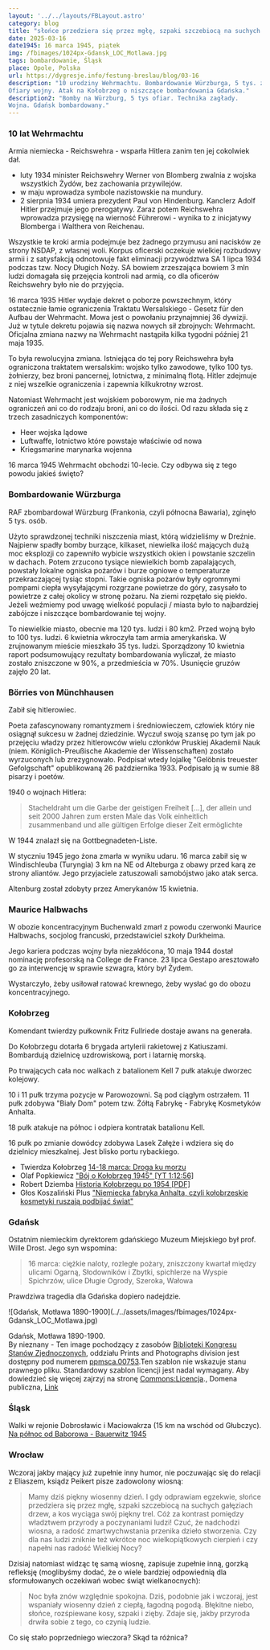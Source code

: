 ```yaml
---
layout: '../../layouts/FBLayout.astro'
category: blog
title: "słońce przedziera się przez mgłę, szpaki szczebiocą na suchych gałęziach drzew"
date: 2025-03-16
date1945: 16 marca 1945, piątek
img: /fbimages/1024px-Gdansk_LOC_Motlawa.jpg
tags: bombardowanie, Śląsk
place: Opole, Polska
url: https://dygresje.info/festung-breslau/blog/03-16
description: "10 urodziny Wehrmachtu. Bombardowanie Würzburga, 5 tys. zabitych. Metodyka niszczenia miast.
Ofiary wojny. Atak na Kołobrzeg o niszczące bombardowania Gdańska."
description2: "Bomby na Würzburg, 5 tys ofiar. Technika zagłady.
Wojna. Gdańsk bombardowany."
---
```



### 10 lat Wehrmachtu

Armia niemiecka - Reichswehra - wsparła Hitlera zanim ten jej cokolwiek dał.

- luty 1934 minister Reichswehry Werner von Blomberg zwalnia z wojska wszystkich Żydów, bez zachowania przywilejów.
- w maju wprowadza symbole nazistowskie na mundury.
- 2 sierpnia 1934 umiera prezydent Paul von Hindenburg. Kanclerz Adolf Hitler przejmuje jego prerogatywy. Zaraz potem Reichswehra wprowadza przysięgę na wierność Führerowi - wynika to z inicjatywy Blomberga i Walthera von Reichenau.

Wszystkie te kroki armia podejmuje bez żadnego przymusu ani nacisków ze strony NSDAP, z własnej woli. Korpus oficerski oczekuje wielkiej rozbudowy armii i z satysfakcją odnotowuje fakt eliminacji przywództwa SA 1 lipca 1934 podczas tzw. Nocy Długich Noży. SA bowiem zrzeszająca bowiem 3 mln ludzi domagała się przejęcia kontroli nad armią, co dla oficerów Reichswehry było nie do przyjęcia.

16 marca 1935 Hitler wydaje dekret o poborze powszechnym, który ostatecznie łamie ograniczenia Traktatu Wersalskiego - Gesetz für den Aufbau der Wehrmacht. Mowa jest o powołaniu przynajmniej 36 dywizji. Już w tytule dekretu pojawia się nazwa nowych sił zbrojnych: Wehrmacht. Oficjalna zmiana nazwy na Wehrmacht nastąpiła kilka tygodni później 21 maja 1935.

To była rewolucyjna zmiana. Istniejąca do tej pory Reichswehra była ograniczona traktatem wersalskim: wojsko tylko zawodowe, tylko 100 tys. żołnierzy, bez broni pancernej, lotnictwa, z minimalną flotą. Hitler zdejmuje z niej wszelkie ograniczenia i zapewnia kilkukrotny wzrost.

Natomiast Wehrmacht jest wojskiem poborowym, nie ma żadnych ograniczeń ani co do rodzaju broni, ani co do ilości. Od razu składa się z trzech zasadniczych komponentów:

- Heer wojska lądowe
- Luftwaffe, lotnictwo które powstaje właściwie od nowa
- Kriegsmarine marynarka wojenna

16 marca 1945 Wehrmacht obchodzi 10-lecie. Czy odbywa się z tego powodu jakieś święto?

<SeeAlso txt="Armia niemiecka 1918-45" url="/festung-breslau/article/armia-niemiecka" />

### Bombardowanie Würzburga

RAF zbombardował Würzburg (Frankonia, czyli północna Bawaria), zginęło 5 tys. osób.

Użyto sprawdzonej techniki niszczenia miast, którą widzieliśmy w Dreźnie. Najpierw spadły bomby burzące, kilkaset, niewielka ilość mających dużą moc eksplozji co zapewniło wybicie wszystkich okien i powstanie szczelin w dachach. Potem zrzucono tysiące niewielkich bomb zapalających, powstały lokalne ogniska pożarów i burze ogniowe o temperaturze przekraczającej tysiąc stopni. Takie ogniska pożarów były ogromnymi pompami ciepła wysyłającymi rozgrzane powietrze do góry, zasysało to powietrze z całej okolicy w stronę pożaru. Na ziemi rozpętało się piekło. Jeżeli weźmiemy pod uwagę wielkość populacji / miasta było to najbardziej zabójcze i niszczące bombardowanie tej wojny.

<SeeAlso txt="Drezno bombardowanie 13-15 lutego 1945" url="/festung-breslau/article/drezno-bombardowanie" />

To niewielkie miasto, obecnie ma 120 tys. ludzi i 80 km2. Przed wojną było to 100 tys. ludzi. 6 kwietnia wkroczyła tam armia amerykańska. W zrujnowanym mieście mieszkało 35 tys. ludzi. Sporządzony 10 kwietnia raport podsumowujący rezultaty bombardowania wyliczał, że miasto zostało zniszczone w 90%, a przedmieścia w 70%. Usunięcie gruzów zajęło 20 lat.

### Börries von Münchhausen

Zabił się hitlerowiec.

Poeta zafascynowany romantyzmem i średniowieczem, człowiek który nie osiągnął sukcesu w żadnej dziedzinie. Wyczuł swoją szansę po tym jak po przejęciu władzy przez hitlerowców wielu członków Pruskiej Akademii Nauk (niem. Königlich-Preußische Akademie der Wissenschaften) zostało wyrzuconych lub zrezygnowało. Podpisał wtedy lojalkę "Gelöbnis treuester Gefolgschaft" opublikowaną 26 października 1933. Podpisało ją w sumie 88 pisarzy i poetów.

1940 o wojnach Hitlera:

>Stacheldraht um die Garbe der geistigen Freiheit [...], der allein und seit 2000 Jahren zum ersten Male das Volk einheitlich zusammenband und alle gültigen Erfolge dieser Zeit ermöglichte

W 1944 znalazł się na Gottbegnadeten-Liste.

W styczniu 1945 jego żona zmarła w wyniku udaru. 16 marca zabił się w Windischleuba (Turyngia) 3 km na NE od Alteburga z obawy przed karą ze strony aliantów. Jego przyjaciele zatuszowali samobójstwo jako atak serca.

Altenburg został zdobyty przez Amerykanów 15 kwietnia.

### Maurice Halbwachs

W obozie koncentracyjnym Buchenwald zmarł z powodu czerwonki Maurice Halbwachs, socjolog francuski, przedstawiciel szkoły Durkheima.

Jego kariera podczas wojny była niezakłócona, 10 maja 1944 dostał nominację profesorską na College de France. 23 lipca Gestapo aresztowało go za interwencję w sprawie szwagra, który był Żydem.

Wystarczyło, żeby usiłował ratować krewnego, żeby wysłać go do obozu koncentracyjnego.

### Kołobrzeg

Komendant twierdzy pułkownik Fritz Fullriede dostaje awans na generała.

Do Kołobrzegu dotarła 6 brygada artylerii rakietowej z Katiuszami. Bombardują dzielnicę uzdrowiskową, port i latarnię morską.

Po trwających cała noc walkach z batalionem Kell 7 pułk atakuje dworzec kolejowy. 

10 i 11 pułk trzyma pozycje w Parowozowni. Są pod ciągłym ostrzałem. 11 pułk zdobywa "Biały Dom" potem tzw. Żółtą Fabrykę - Fabrykę Kosmetyków Anhalta.

18 pułk atakuje na północ i odpiera kontratak batalionu Kell.

16 pułk po zmianie dowódcy zdobywa Lasek Załęże i wdziera się do dzielnicy mieszkalnej. Jest blisko portu rybackiego.

- Twierdza Kołobrzeg [14-18 marca: Droga ku morzu](https://twierdzakolobrzeg.pl/twierdza/rok-1945/199-14-18-marca-droga-ku-morzu)
- Olaf Popkiewicz ["Bój o Kołobrzeg 1945" [YT 1:12:56]](https://www.youtube.com/watch?v=FRcRu3hCS4c)
- Robert Dziemba [Historia Kołobrzegu po 1954 [PDF]](https://historiakolobrzegu.pl/images/pliki/historia2.pdf)
- Głos Koszaliński Plus ["Niemiecka fabryka Anhalta, czyli kołobrzeskie kosmetyki ruszają podbijać świat"](https://plus.gk24.pl/niemiecka-fabryka-anhalta-czyli-kolobrzeskie-kosmetyki-ruszaja-podbijac-swiat/ar/12619627)

### Gdańsk

Ostatnim niemieckim dyrektorem gdańskiego Muzeum Miejskiego był prof. Wille Drost. Jego syn wspomina:

>16 marca: ciężkie naloty, rozległe pożary, zniszczony kwartał między ulicami Ogarną, Słodowników i Zbytki, spichlerze na Wyspie Spichrzów, ulice Długie Ogrody, Szeroka, Wałowa

Prawdziwa tragedia dla Gdańska dopiero nadejdzie.

<FBBoxImageWrapper>
![Gdańsk, Motława 1890-1900](../../assets/images/fbimages/1024px-Gdansk_LOC_Motlawa.jpg)

Gdańsk, Motława 1890-1900.<br />
By nieznany - Ten image pochodzący z zasobów [Biblioteki Kongresu Stanów Zjednoczonych](https://commons.wikimedia.org/wiki/Library_of_Congress), oddziału Prints and Photographs division jest dostępny pod numerem [ppmsca.00753](http://hdl.loc.gov/loc.pnp/ppmsca.00753).Ten szablon nie wskazuje stanu prawnego pliku. Standardowy szablon licencji jest nadal wymagany. Aby dowiedzieć się więcej zajrzyj na stronę [Commons:Licencja](https://commons.wikimedia.org/wiki/Commons:Licencja)., Domena publiczna, [Link](https://commons.wikimedia.org/w/index.php?curid=482068)
</FBBoxImageWrapper>

### Śląsk

Walki w rejonie Dobrosławic i Maciowakrza (15 km na wschód od Głubczyc). [Na północ od Baborowa - Bauerwitz 1945](https://www.facebook.com/bobr1945/posts/3751032145010421)

### Wrocław

Wczoraj jakby mający już zupełnie inny humor, nie poczuwając się do relacji z Eliaszem, ksiądz Peikert pisze zadowolony wiosną:

>Mamy dziś piękny wiosenny dzień. I gdy odprawiam egzekwie, słońce przedziera się przez mgłę, szpaki szczebiocą na suchych gałęziach drzew, a kos wyciąga swój piękny trel. Cóż za kontrast pomiędzy władztwem przyrody a poczynaniami ludzi! Czuć, że nadchodzi wiosna, a radość zmartwychwstania przenika dzieło stworzenia. Czy dla nas ludzi zniknie też wkrótce noc wielkopiątkowych cierpień i czy napełni nas radość Wielkiej Nocy?

Dzisiaj natomiast widząc tę samą wiosnę, zapisuje zupełnie inną, gorzką refleksję (moglibyśmy dodać, że o wiele bardziej odpowiednią dla sformułowanych oczekiwań wobec świąt wielkanocnych):

>Noc była znów względnie spokojna. Dziś, podobnie jak i wczoraj, jest wspaniały wiosenny dzień z ciepłą, łagodną pogodą. Błękitne niebo, słońce, rozśpiewane kosy, szpaki i zięby. Zdaje się, jakby przyroda drwiła sobie z tego, co czynią ludzie.

Co się stało poprzedniego wieczora? Skąd ta różnica?

